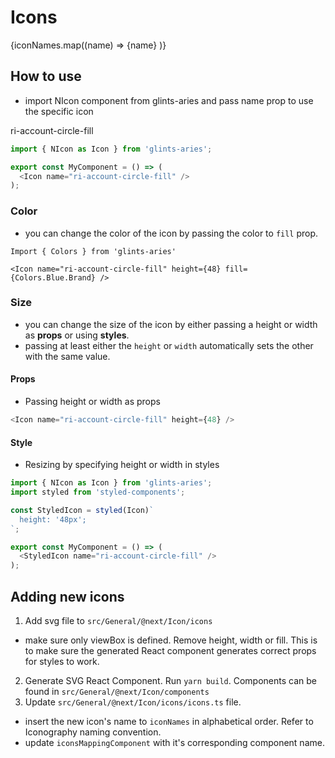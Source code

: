 
<Meta title="General/@next/Icon" />

# Icons

<StyledUnorderedList>
  {iconNames.map((name) =>
    <StyledItemList key={name}>
      <StyledIcon name={name} height={28}/>
      <Typography variant='subtitle2'>{name}</Typography>
    </StyledItemList>
  )}
</StyledUnorderedList>

## How to use
- import NIcon component from glints-aries and pass name prop to use the specific icon

<div style={{ display: 'flex' }}>
  <StyledIcon name="ri-account-circle-fill" height={48}/>
  <Typography variant='subtitle2'>ri-account-circle-fill</Typography>
</div>

```ts
import { NIcon as Icon } from 'glints-aries';

export const MyComponent = () => (
  <Icon name="ri-account-circle-fill" />
);
```

### Color
- you can change the color of the icon by passing the color to `fill` prop.

<StyledIcon name="ri-account-circle-fill" height={48} fill={Colors.Blue.Brand} />

```
Import { Colors } from 'glints-aries'

<Icon name="ri-account-circle-fill" height={48} fill={Colors.Blue.Brand} />
```

### Size
- you can change the size of the icon by either passing a height or width as **props** or using **styles**.
- passing at least either the `height` or `width` automatically sets the other with the same value.
#### Props
- Passing height or width as props
```ts
<Icon name="ri-account-circle-fill" height={48} />
```

#### Style
- Resizing by specifying height or width in styles
```ts
import { NIcon as Icon } from 'glints-aries';
import styled from 'styled-components';

const StyledIcon = styled(Icon)`
  height: '48px';
`;

export const MyComponent = () => (
  <StyledIcon name="ri-account-circle-fill" />
);
```

## Adding new icons
1. Add svg file to `src/General/@next/Icon/icons`
  - make sure only viewBox is defined. Remove height, width or fill. This is to make sure the generated React component generates correct props for styles to work. 
2. Generate SVG React Component. Run `yarn build`. Components can be found in `src/General/@next/Icon/components`
3. Update `src/General/@next/Icon/icons/icons.ts` file.
  - insert the new icon's name to `iconNames` in alphabetical order. Refer to Iconography naming convention.
  - update `iconsMappingComponent` with it's corresponding component name.

